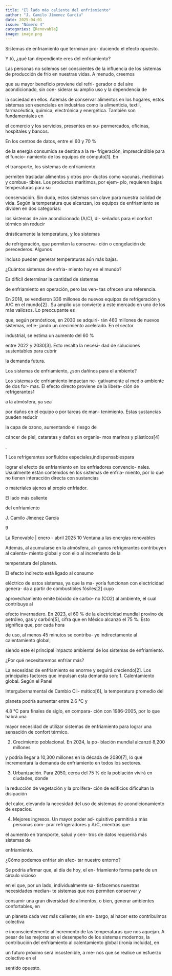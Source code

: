 ```yaml
---
title: "El lado más caliente del enfriamiento"
author: "J. Camilo Jímenez García"
date: 2025-04-01
issue: "Número 4"
categories: [Renovable]
image: image.png
---
```




Sistemas de enfriamiento que terminan pro-
duciendo el efecto opuesto.

Y tú, ¿qué tan dependiente eres
del enfriamiento?

Las personas no solemos ser conscientes de
la influencia de los sistemas de producción
de frío en nuestras vidas. A menudo, creemos

que su mayor beneficio proviene del refri-
gerador o del aire acondicionado, sin con-
siderar su amplio uso y la dependencia de

la sociedad en ellos. Además de conservar
alimentos en los hogares, estos sistemas son
esenciales en industrias como la alimenticia,
textil, farmacéutica, química, electrónica y
energética. También son fundamentales en

el comercio y los servicios, presentes en su-
permercados, oficinas, hospitales y bancos.

En los centros de datos, entre el 60 y 70 %

de la energía consumida se destina a la re-
frigeración, imprescindible para el funcio-
namiento de los equipos de cómputo[1]. En

el transporte, los sistemas de enfriamiento

permiten trasladar alimentos y otros pro-
ductos como vacunas, medicinas y combus-
tibles. Los productos marítimos, por ejem-
plo, requieren bajas temperaturas para su

conservación. Sin duda, estos sistemas son
clave para nuestra calidad de vida. Según la
temperatura que alcanzan, los equipos de
enfriamiento se dividen en dos categorías:

los sistemas de aire acondicionado (A/C), di-
señados para el confort térmico sin reducir

drásticamente la temperatura, y los sistemas

de refrigeración, que permiten la conserva-
ción o congelación de perecederos. Algunos

incluso pueden generar temperaturas aún
más bajas.

¿Cuántos sistemas de enfria-
miento hay en el mundo?

Es difícil determinar la cantidad de sistemas

de enfriamiento en operación, pero las ven-
tas ofrecen una referencia.

En 2018, se vendieron 336 millones de nuevos
equipos de refrigeración y A/C en el mundo[2]
.
Su amplio uso convierte a este mercado en
uno de los más valiosos. Lo preocupante es

que, según pronósticos, en 2030 se adquiri-
rán 460 millones de nuevos sistemas, refle-
jando un crecimiento acelerado. En el sector

industrial, se estima un aumento del 60 %

entre 2022 y 2030[3]. Esto resalta la necesi-
dad de soluciones sustentables para cubrir

la demanda futura.

Los sistemas de enfriamiento,
¿son dañinos para el ambiente?

Los sistemas de enfriamiento impactan ne-
gativamente al medio ambiente de dos for-
mas. El efecto directo proviene de la libera-
ción de refrigerantes1

a la atmósfera, ya sea

por daños en el equipo o por tareas de man-
tenimiento. Estas sustancias pueden reducir

la capa de ozono, aumentando el riesgo de

cáncer de piel, cataratas y daños en organis-
mos marinos y plásticos[4]

.

1 Los refrigerantes sonfluidos especiales,indispensablespara

lograr el efecto de enfriamiento en los enfriadores convencio-
nales. Usualmente están contenidos en los sistemas de enfria-
miento, por lo que no tienen interacción directa con sustancias

o materiales ajenos al propio enfriador.

El lado más caliente

del enfriamiento

J. Camilo Jímenez García

9

La Renovable | enero - abril 2025 10
Ventana a las energías renovables

Además, al acumularse en la atmósfera, al-
gunos refrigerantes contribuyen al calenta-
miento global y con ello al incremento de la

temperatura del planeta.

El efecto indirecto está ligado al consumo

eléctrico de estos sistemas, ya que la ma-
yoría funcionan con electricidad genera-
da a partir de combustibles fósiles[2] cuyo

aprovechamiento emite bióxido de carbo-
no (CO2) al ambiente, el cual contribuye al

efecto invernadero. En 2023, el 60 % de la
electricidad mundial provino de petróleo,
gas y carbón[5], cifra que en México alcanzó
el 75 %. Esto significa que, por cada hora

de uso, al menos 45 minutos se contribu-
ye indirectamente al calentamiento global,

siendo este el principal impacto ambiental
de los sistemas de enfriamiento.

¿Por qué necesitaremos enfriar
más?

La necesidad de enfriamiento es enorme y
seguirá creciendo[2]. Los principales factores
que impulsan esta demanda son:
1. Calentamiento global. Según el Panel

Intergubernamental de Cambio Cli-
mático[6], la temperatura promedio del

planeta podría aumentar entre 2.6 °C y

4.8 °C para finales de siglo, en compara-
ción con 1986-2005, por lo que habrá una

mayor necesidad de utilizar sistemas de
enfriamiento para lograr una sensación
de confort térmico.

2. Crecimiento poblacional. En 2024, la po-
blación mundial alcanzó 8,200 millones

y podría llegar a 10,300 millones en la
década de 2080[7], lo que incrementará
la demanda de enfriamiento en todos los
sectores.

3. Urbanización. Para 2050, cerca del 75 %
de la población vivirá en ciudades, donde

la reducción de vegetación y la prolifera-
ción de edificios dificultan la disipación

del calor, elevando la necesidad del uso
de sistemas de acondicionamiento de
espacios.

4. Mejores ingresos. Un mayor poder ad-
quisitivo permitirá a más personas com-
prar refrigeradores y A/C, mientras que

el aumento en transporte, salud y cen-
tros de datos requerirá más sistemas de

enfriamiento.

¿Cómo podemos enfriar sin afec-
tar nuestro entorno?

Se podría afirmar que, al día de hoy, el en-
friamiento forma parte de un círculo vicioso

en el que, por un lado, individualmente sa-
tisfacemos nuestras necesidades median-
te sistemas que nos permiten conservar y

consumir una gran diversidad de alimentos,
o bien, generar ambientes confortables, en

un planeta cada vez más caliente; sin em-
bargo, al hacer esto contribuimos colectiva

e inconscientemente al incremento de las
temperaturas que nos aquejan. A pesar de
las mejoras en el desempeño de los sistemas
modernos, la contribución del enfriamiento
al calentamiento global (ironía incluida), en

un futuro próximo será insostenible, a me-
nos que se realice un esfuerzo colectivo en el

sentido opuesto.